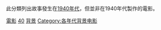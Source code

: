 此分類列出故事發生在[[1940年代|1940年代]]，但並非在1940年代製作的電影。
{{CatPair|1930年代背景電影|1950年代背景電影}}

[[Category:1940年代背景作品|電影]]
[[Category:20世紀背景電影|40]]
[[Category:1940年代電影|背景]]
[[Category:各年代背景电影|Category:各年代背景电影]]